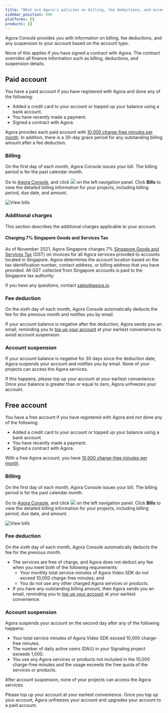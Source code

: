 ```yaml
---
title: "What are Agora's policies on billing, fee deductions, and account suspension?"
sidebar_position: 696
platforms: []
products: []
---
```




Agora Console provides you with information on billing, fee deductions, and any suspension to your account based on the account type.

<div class="alert note">
  None of this applies if you have signed a contract with Agora. The contract overrides all finance
  information such as billing, deductions, and suspension details.
</div>

## Paid account

You have a paid account if you have registered with Agora and done any of the following:

- Added a credit card to your account or topped up your balance using a bank account.
- You have recently made a payment.
- Signed a contract with Agora.

Agora provides each paid account with [10,000 charge-free minutes per month](/help/account-and-billing/billing_free). In addition, there is a 30-day grace period for any outstanding billing amount after a fee deduction.

### Billing

On the first day of each month, Agora Console issues your bill. The billing period is for the past calendar month.

Go to [Agora Console](https://console.agora.io/), and click ![](https://web-cdn.agora.io/docs-files/1597305641038) on the left navigation panel. Click **Bills** to view the detailed billing information for your projects, including billing period, due date, and amount.

![View bills](https://web-cdn.agora.io/docs-files/1597305680227)

### Additional charges

This section describes the additional charges applicable to your account.

#### Charging 7% Singapore Goods and Services Tax

As of November 2021, Agora Singapore charges 7% [Singapore Goods and Services Tax](<https://www.iras.gov.sg/taxes/goods-services-tax-(gst)/basics-of-gst/goods-and-services-tax-(gst)-what-it-is-and-how-it-works>) (GST) on invoices for all Agora services provided to accounts located in Singapore. Agora determines the account location based on the tax identification number, contact address, or billing address that you have provided. All GST collected from Singapore accounts is paid to the Singapore tax authority.

If you have any questions, contact [sales@agora.io](mailto:sales@agora.io).

### Fee deduction

On the sixth day of each month, Agora Console automatically deducts the fee for the previous month and notifies you by email.

If your account balance is negative after the deduction, Agora sends you an email, reminding you to [top up your account](/video-calling/reference/manage-agora-account#billing-center) at your earliest convenience to avoid account suspension.

### Account suspension

If your account balance is negative for 30 days since the deduction date, Agora suspends your account and notifies you by email. None of your projects can access the Agora services.

If this happens, please top up your account at your earliest convenience. Once your balance is greater than or equal to zero, Agora unfreezes your account.

## Free account

You have a free account if you have registered with Agora and _not_ done any of the following:

- Added a credit card to your account or topped up your balance using a bank account.
- You have recently made a payment.
- Signed a contract with Agora.

With a free Agora account, you have [10,000 charge-free minutes per month](/help/account-and-billing/billing_free).

### Billing

On the first day of each month, Agora Console issues your bill. The billing period is for the past calendar month.

Go to [Agora Console](https://console.agora.io/), and click ![](https://web-cdn.agora.io/docs-files/1597305641038) on the left navigation panel. Click **Bills** to view the detailed billing information for your projects, including billing period, due date, and amount.

![View bills](https://web-cdn.agora.io/docs-files/1597305680227)

### Fee deduction

On the sixth day of each month, Agora Console automatically deducts the fee for the previous month.

- The services are free of charge, and Agora does not deduct any fee when you meet both of the following requirements:
  - Your monthly total service minutes of Agora Video SDK do not exceed 10,000 charge-free minutes; and
  - You do not use any other charged Agora services or products.
- If you have any outstanding billing amount, then Agora sends you an email, reminding you to [top up your account](/video-calling/reference/manage-agora-account#billing-center) at your earliest convenience.

### Account suspension

Agora suspends your account on the second day after any of the following happens:

- Your total service minutes of Agora Video SDK exceed 10,000 charge-free minutes.
- The number of daily active users (DAU) in your Signaling project exceeds 1,000.
- You use any Agora services or products not included in the 10,000 charge-free minutes and the usage exceeds the free quota of the services or products.

<div class="alert warning">
  After account suspension, none of your projects can access the Agora services.
</div>

Please top up your account at your earliest convenience. Once you top up your account, Agora unfreezes your account and upgrades your account to a paid account.
